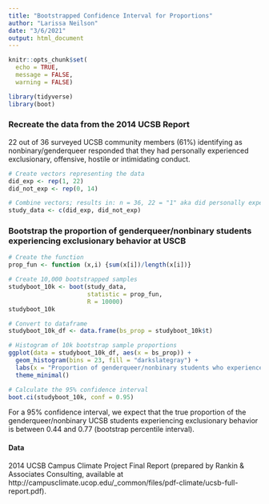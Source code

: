 ```yaml
---
title: "Bootstrapped Confidence Interval for Proportions"
author: "Larissa Neilson"
date: "3/6/2021"
output: html_document
---
```


```r
knitr::opts_chunk$set(
  echo = TRUE,
  message = FALSE,
  warning = FALSE)

library(tidyverse)
library(boot)
```

### Recreate the data from the 2014 UCSB Report

22 out of 36 surveyed UCSB community members (61%) identifying as nonbinary/genderqueer responded that they had personally experienced exclusionary, offensive, hostile or intimidating conduct.

```r
# Create vectors representing the data
did_exp <- rep(1, 22)
did_not_exp <- rep(0, 14)

# Combine vectors; results in: n = 36, 22 = "1" aka did personally experience exclusionary, offensive, hostile or intimidating conduct, and 14 = "0" aka did not experience this
study_data <- c(did_exp, did_not_exp)
```

### Bootstrap the proportion of genderqueer/nonbinary students experiencing exclusionary behavior at USCB

```r
# Create the function
prop_fun <- function (x,i) {sum(x[i])/length(x[i])}

# Create 10,000 bootstrapped samples
studyboot_10k <- boot(study_data,
                      statistic = prop_fun,
                      R = 10000)
studyboot_10k
```

```r
# Convert to dataframe
studyboot_10k_df <- data.frame(bs_prop = studyboot_10k$t)

# Histogram of 10k bootstrap sample proportions
ggplot(data = studyboot_10k_df, aes(x = bs_prop)) +
  geom_histogram(bins = 23, fill = "darkslategray") +
  labs(x = "Proportion of genderqueer/nonbinary students who experienced exclusionary behavior at UCSB", y = "Count") +
  theme_minimal()
```

```r
# Calculate the 95% confidence interval
boot.ci(studyboot_10k, conf = 0.95)
```

For a 95% confidence interval, we expect that the true proportion of the genderqueer/nonbinary UCSB students experiencing exclusionary behavior is between 0.44 and 0.77 (bootstrap percentile interval).

#### Data

2014 UCSB Campus Climate Project Final Report (prepared by Rankin & Associates Consulting, available at http://campusclimate.ucop.edu/_common/files/pdf-climate/ucsb-full-report.pdf).
 
